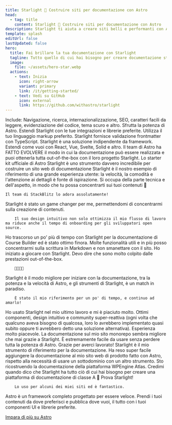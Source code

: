 ```yaml
---
title: Starlight 🌟 Costruire siti per documentazione con Astro
head:
  - tag: title
    content: Starlight 🌟 Costruire siti per documentazione con Astro
description: Starlight ti aiuta a creare siti belli e performanti con Astro.
template: splash
editUrl: false
lastUpdated: false
hero:
  title: Fai brillare la tua documentazione con Starlight
  tagline: Tutto quello di cui hai bisogno per creare documentazione stellare. Veloce, accessibile e facile da usare.
  image:
    file: ~/assets/hero-star.webp
  actions:
    - text: Inizia
      icon: right-arrow
      variant: primary
      link: /it/getting-started/
    - text: Vedi su GitHub
      icon: external
      link: https://github.com/withastro/starlight
---
```



<CardGrid stagger>
	<Card title="Documentazione che delizia" icon="open-book">
		Include: Navigazione, ricerca, internazionalizzazione, SEO, caratteri
		facili da leggere, evidenziazione del codice, tema scuro e altro.
	</Card>
	<Card title="Basato su Astro" icon="rocket">
		Sfrutta la potenza di Astro. Estendi Starlight con le tue integrazioni e
		librerie preferite.
	</Card>
	<Card title="Markdown, Markdoc e MDX" icon="document">
		Utilizza il tuo linguaggio markup preferito. Starlight fornisce validazione
		frontmatter con TypeScript.
	</Card>
	<Card title="Utilizza i tuoi componenti UI" icon="puzzle">
		Starlight è una soluzione indipendente da framework. Estendi come vuoi con
		React, Vue, Svelte, Solid e altro.
	</Card>
</CardGrid>

<TestimonialGrid title="Cosa dicono le persone">
  <Testimonial
    name="Rachel"
    handle="rachelnabors"
    cite="https://twitter.com/astrodotbuild/status/1724934718745915558"
  >
    Il team di Astro ha FATTO EVOLVERE il modo in cui la documentazione può essere realizzata e puoi ottenerla tutta out-of-the-box con il loro progetto Starlight.
  </Testimonial>
  <Testimonial
    name="Flavio"
    handle="flaviocopes"
    cite="https://twitter.com/flaviocopes/status/1738237658717905108"
  >
    Lo starter kit ufficiale di Astro Starlight è uno strumento davvero incredibile per costruire un sito web di documentazione
  </Testimonial>
  <Testimonial
    name="Tomek"
    handle="sulco"
    cite="https://twitter.com/sulco/status/1735610348730802342"
  >
    Starlight è il nostro esempio di riferimento di una grande esperienza utente: la velocità, la comodità e
    l'attenzione ai dettagli è fonte di ispirazione. Si occupa della parte tecnica e dell'aspetto,
    in modo che tu possa concentrarti sui tuoi contenuti 👏
     
    Il team di StackBlitz lo adora assolutamente!
  </Testimonial>
  <Testimonial
    name="Roberto"
    handle="RmeetsH"
    cite="https://twitter.com/RmeetsH/status/1735783992018760090"
  >
		Starlight è stato un game changer per me, permettendomi di concentrarmi sulla creazione di contenuti.

		Il suo design intuitivo non solo ottimizza il mio flusso di lavoro ma riduce anche il tempo di onboarding per gli sviluppatori open source.

  </Testimonial>
  <Testimonial
    name="Joel"
    handle="jhooks"
    cite="https://twitter.com/jhooks/status/1727405160547418405"
  >
		Ho trascorso un po' più di tempo con Starlight per la documentazione di Course Builder ed è stato ottimo finora. Molte funzionalità utili e in più posso concentrarmi sulla scrittura in Markdown e non smanettare con il sito.
  </Testimonial>
  <Testimonial
    name="Rick"
    handle="rick_viscomi"
    cite="https://twitter.com/rick_viscomi/status/1665867447910510593"
  >
		Ho iniziato a giocare con Starlight. Devo dire che sono molto colpito dalle prestazioni out-of-the-box.

		💯💯💯💯

  </Testimonial>
  <Testimonial
    name="Nicolas"
    handle="beaussan"
    cite="https://twitter.com/beaussan/status/1735625189583466893"
  >
		Starlight è il modo migliore per iniziare con la documentazione, tra
		la potenza e la velocità di Astro, e gli strumenti di Starlight, è un match in
		paradiso.

		È stato il mio riferimento per un po' di tempo, e continuo ad amarlo!

  </Testimonial>
  <Testimonial
    name="Sylwia"
    handle="SylwiaVargas"
    cite="https://x.com/SylwiaVargas/status/1726556825741578286"
  >
		Ho usato Starlight nel mio ultimo lavoro e mi è piaciuto molto. Ottimi componenti, design
		intuitivo e community super-reattiva (ogni volta che qualcuno aveva bisogno di qualcosa,
		loro lo avrebbero implementato quasi subito oppure ti avrebbero detto una soluzione alternativa). Esperienza molto piacevole.
  </Testimonial>
  <Testimonial
    name="Lou Cyx"
    handle="loucyx"
    cite="https://elk.zone/m.webtoo.ls/@loucyx@mastodon.social/111587380021362284"
  >
		La documentazione sul mio sito monorepo sembra migliore che mai grazie a Starlight. È estremamente facile da usare senza perdere tutta la potenza di Astro. Grazie per averci lavorato!
  </Testimonial>
  <Testimonial
    name="BowTiedWebReaper"
    handle="BowTiedWebReapr"
    cite="https://twitter.com/BowTiedWebReapr/status/1735633399501697517"
  >
		Starlight è il mio strumento di riferimento per la documentazione. Ha reso super facile aggiungere la documentazione al mio sito web di prodotto fatto con Astro, rispetto alla necessità di usare un sottodominio con un altro strumento.
  </Testimonial>
  <Testimonial
    name="Jeff"
    handle="J_Everhart383"
    cite="https://twitter.com/J_Everhart383/status/1691900590048292908"
  >
		Sto ricostruendo la documentazione della piattaforma WPEngine Atlas. Credimi quando dico che Starlight ha tutto ciò di cui hai bisogno per creare una piattaforma di documentazione di classe A 🙌
  </Testimonial>
  <Testimonial
    name="Chloe"
    handle="solelychloe"
    cite="https://twitter.com/solelychloe/status/1695115277602628082"
  >
		Prova Starlight!

		Lo uso per alcuni dei miei siti ed è fantastico.

  </Testimonial>
</TestimonialGrid>

<AboutAstro title="Sviluppato da">
Astro è un framework completo progettato per essere veloce.
Prendi i tuoi contenuti da dove preferisci e pubblica dove vuoi, il tutto con i tuoi componenti UI e librerie preferite.

[Impara di più su Astro](https://astro.build/)

</AboutAstro>
